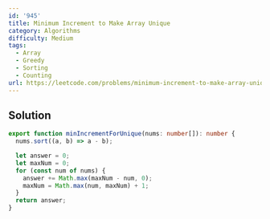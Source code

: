 ```yaml
---
id: '945'
title: Minimum Increment to Make Array Unique
category: Algorithms
difficulty: Medium
tags:
  - Array
  - Greedy
  - Sorting
  - Counting
url: https://leetcode.com/problems/minimum-increment-to-make-array-unique
---
```


## Solution

```typescript showLineNumbers
export function minIncrementForUnique(nums: number[]): number {
  nums.sort((a, b) => a - b);

  let answer = 0;
  let maxNum = 0;
  for (const num of nums) {
    answer += Math.max(maxNum - num, 0);
    maxNum = Math.max(num, maxNum) + 1;
  }
  return answer;
}
```
